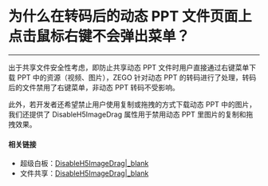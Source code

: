# 为什么在转码后的动态 PPT 文件页面上点击鼠标右键不会弹出菜单？
----

出于共享文件安全性考虑，即防止共享动态 PPT 文件时用户直接通过右键菜单下载 PPT 中的资源（视频、图片），ZEGO 针对动态 PPT 的转码进行了处理，转码后的文件禁用了右键菜单，非动态 PPT 转码不受影响。

此外，若开发者还希望禁止用户使用复制或拖拽的方式下载动态 PPT 中的图片，我们还提供了 DisableH5ImageDrag 属性用于禁用动态 PPT 里图片的复制和拖拽效果。

#### 相关链接

- 超级白板：[DisableH5ImageDrag\|_blank](/article/api?doc=superboard_API~javascript_web~enum~ZegoSuperboardCustomConfigKey&jumpType=route#disable-h5-image-drag)
- 文件共享：[DisableH5ImageDrag\|_blank](/article/api?doc=DocsView_API~javascript_web~enum~ZegoConfigKey&jumpType=route#disable-h5-image-drag)